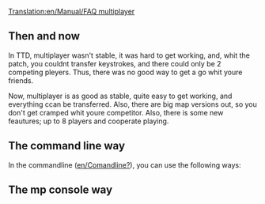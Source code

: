 [[Translation:en/Manual/FAQ multiplayer]]
== Then and now ==

In TTD, multiplayer wasn't stable, it was hard to get working, and, whit the patch, you couldnt transfer keystrokes, and there could only be 2 competing pleyers. Thus, there was no good way to get a go whit youre friends.

Now, multiplayer is as good as stable, quite easy to get working, and everything ccan be transferred. Also, there are big map versions out, so you don't get cramped whit youre competitor. Also, there is some new feautures; up to 8 players and cooperate playing.

== The command line way ==

In the commandline ([[en/Comandline?]]), you can use the following ways:




== The mp console way ==